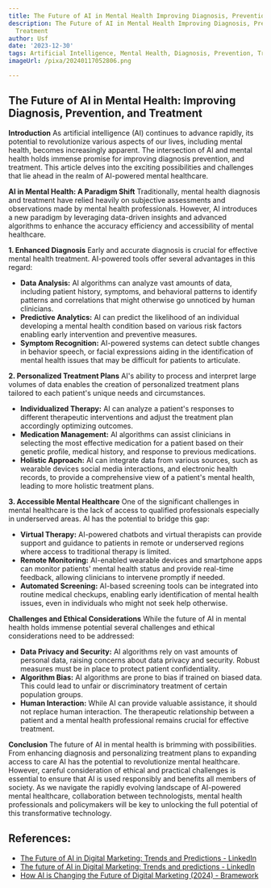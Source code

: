 ```yaml
---
title: The Future of AI in Mental Health Improving Diagnosis, Prevention, and Treatment
description: The Future of AI in Mental Health Improving Diagnosis, Prevention, and
  Treatment
author: Usf
date: '2023-12-30'
tags: Artificial Intelligence, Mental Health, Diagnosis, Prevention, Treatment
imageUrl: /pixa/20240117052806.png

---
```

## The Future of AI in Mental Health: Improving Diagnosis, Prevention, and Treatment

**Introduction**
As artificial intelligence (AI) continues to advance rapidly, its potential to revolutionize various aspects of our lives, including mental health, becomes increasingly apparent. The intersection of AI and mental health holds immense promise for improving  diagnosis prevention, and treatment. This article delves into the exciting possibilities and challenges that lie ahead in the realm of AI-powered mental healthcare.

**AI in Mental Health: A Paradigm Shift**
Traditionally, mental health  diagnosis and treatment have relied heavily on subjective assessments and observations made by mental health professionals. However, AI introduces a new paradigm by  leveraging  data-driven insights and advanced algorithms to enhance the accuracy efficiency and accessibility of mental healthcare.

**1. Enhanced Diagnosis**
Early and accurate diagnosis is  crucial for effective mental health treatment. AI-powered tools offer several advantages in this regard:

* **Data Analysis:** AI algorithms can analyze vast amounts of  data, including patient history,  symptoms, and behavioral  patterns to identify patterns and correlations that might otherwise go unnoticed by human clinicians.
* **Predictive Analytics:** AI can predict the likelihood of an individual developing a mental health condition based on various risk factors enabling early  intervention and preventive  measures.
* **Symptom Recognition:** AI-powered systems can  detect subtle changes in behavior  speech, or facial expressions aiding in the  identification of mental health issues that may be difficult for patients to  articulate.

**2. Personalized Treatment Plans**
AI's ability to process and  interpret large volumes of data enables the  creation of personalized  treatment plans tailored to each patient's unique needs and circumstances.

* **Individualized Therapy:** AI can analyze  a patient's responses to different therapeutic interventions and adjust  the  treatment plan accordingly optimizing outcomes.
* **Medication Management:** AI algorithms can assist  clinicians in selecting the most effective medication for a patient based on their genetic profile, medical history,  and response to  previous medications.
* **Holistic Approach:** AI can integrate data from  various sources, such as wearable devices social media interactions, and electronic health records,  to provide a comprehensive view of a patient's mental health, leading to more  holistic treatment plans.

**3. Accessible Mental Healthcare**
One of the significant challenges in mental healthcare is the  lack of access  to qualified  professionals especially  in  underserved areas. AI has the potential to  bridge this gap:

* **Virtual Therapy:** AI-powered  chatbots and virtual therapists can provide support and guidance to patients in  remote or underserved regions where access to traditional therapy is limited.
* **Remote Monitoring:** AI-enabled  wearable devices and smartphone apps can monitor patients' mental health status  and provide real-time feedback, allowing clinicians to intervene promptly if needed.
* **Automated Screening:** AI-based screening tools can be integrated into routine medical checkups, enabling  early identification of mental health issues, even in individuals who might not seek help otherwise.

**Challenges and Ethical Considerations**
While  the future of AI  in mental  health  holds immense  potential several challenges and ethical considerations need to be addressed:

* **Data Privacy and Security:** AI algorithms rely on vast amounts of personal data, raising concerns about data  privacy and  security. Robust measures  must be in place to protect  patient confidentiality.
* **Algorithm  Bias:** AI algorithms  are prone to bias if trained on biased data. This could  lead  to unfair or discriminatory treatment of certain population  groups.
* **Human Interaction:** While  AI can provide valuable assistance, it should not replace human interaction. The therapeutic relationship between a patient and a mental health professional remains crucial for effective treatment.

**Conclusion**
The future of  AI in mental health  is brimming with possibilities. From enhancing diagnosis and  personalizing treatment plans to expanding access to care AI  has the potential to revolutionize mental healthcare. However,  careful consideration  of ethical and practical challenges is essential to ensure  that AI is used responsibly and benefits all members of society. As we navigate the  rapidly evolving landscape of AI-powered mental  healthcare, collaboration  between technologists, mental  health professionals and policymakers will be key to unlocking the full potential of this transformative technology.

## References:
- [The Future of AI in Digital Marketing: Trends and Predictions - LinkedIn](https://www.linkedin.com/pulse/future-ai-digital-marketing-trends-predictions-toqeer-shahid-wtk4e?trk=public_post)
- [The future of AI in Digital Marketing: Trends and predictions - LinkedIn](https://www.linkedin.com/pulse/future-ai-digital-marketing-trends-predictions)
- [How AI is Changing the Future of Digital Marketing (2024) - Bramework](https://www.bramework.com/ai-marketing/)
